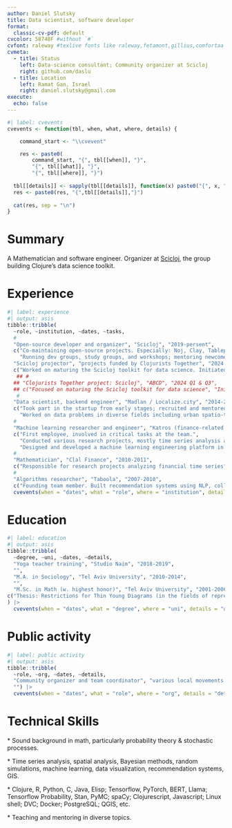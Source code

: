 ```yaml
---
author: Daniel Slutsky
title: Data scientist, software developer
format:
  classic-cv-pdf: default
cvcolor: 58748F #without `#`
cvfont: raleway #texlive fonts like raleway,fetamont,gillius,comfortaa
cvmeta:
  - title: Status
    left: Data-science consultant; Community organizer at Scicloj
    right: github.com/daslu
  - title: Location
    left: Ramat Gan, Israel
    right: daniel.slutsky@gmail.com 
execute:
  echo: false
---
```


```r
#| label: cvevents
cvevents <- function(tbl, when, what, where, details) {

    command_start <- "\\cvevent"

    res <- paste0(
        command_start, "{", tbl[[when]], "}", 
        "{", tbl[[what]], "}",
        "{", tbl[[where]], "}")
   
  tbl[[details]] <- sapply(tbl[[details]], function(x) paste0("{", x, "}", collapse = ","))
  res <- paste0(res, "{",tbl[[details]],"}")
  
  cat(res, sep = "\n")
}
```

# Summary

A Mathematician and software engineer. Organizer at [Scicloj](https://scicloj.github.io/), the group building Clojure's data science toolkit. 

# Experience

```r
#| label: experience
#| output: asis
tibble::tribble(
  ~role, ~institution, ~dates, ~tasks,
  #
  "Open-source developer and organizer", "Scicloj", "2019-persent",
  c("Co-maintaining open-source projects. Especially: Noj, Clay, Tableplot, Tablemath, Kindly, ClojisR, previously Notespace, and the Scicloj website.",
    "Running dev groups, study groups, and workshops; mentoring newcomers."),
  "Scicloj projector", "projects funded by Clojurists Together", "2024 Q1,Q3",
  c("Worked on maturing the Scicloj toolkit for data science. Initiated the Scicloj open-source mentoriship program."),
   ## #
  ## "Clojurists Together project: Scicloj", "ABCD", "2024 Q1 & Q3",
  ## c("Focused on maturing the Scicloj toolkit for data science", "Initiated the Scicloj open-source mentoring project."),
   #
  "Data scientist, backend engineer", "Madlan / Localize.city", "2014-2023",
  c("Took part in the startup from early stages; recruited and mentored team members.",
    "Worked on data problems in diverse fields including urban spatio-temporal modeling, GIS, real-estate pricing, NLP, deep learning, and recommendation systems. Built data analytics tooling and infrastructure."),
  #
  "Machine learning researcher and engineer", "Katros (finance-related startup)", "2012-2014",
  c("First employee, involved in critical tasks at the team.",
    "Conducted various research projects, mostly time series analysis and machine learning.",
    "Designed and developed a machine learning engineering platform in Clojure."),
  #
  "Mathematician", "Clal Finance", "2010-2011",
  c("Responsible for research projects analyzing financial time series"),
  #
  "Algorithms researcher", "Taboola", "2007-2010",
  c("Founding team member. Built recommendation systems using NLP, collaborative filtering, and machine learning.")) |>
  cvevents(when = "dates", what = "role", where = "institution", details = "tasks")
```

# Education

```r
#| label: education
#| output: asis
tibble::tribble(
  ~degree, ~uni, ~dates, ~details,
  "Yoga teacher training", "Studio Naim", "2018-2019",
  "",
  "M.A. in Sociology", "Tel Aviv University", "2010-2014",
  "",
  "M.Sc. in Math (w. highest honor)", "Tel Aviv University", "2001-2006", 
c("Thesis: Restrictions for Thin Young Diagrams (in the fields of representation theory and noncommutative probability)"),
) |>
  cvevents(when = "dates", what = "degree", where = "uni", details = "details")
```

# Public activity

 

```r
#| label: public activity
#| output: asis
tibble::tribble(
  ~role, ~org, ~dates, ~details,
  "Community organizer and team coordinator", "various local movements for social action", "2008-2018",
  "") |>
  cvevents(when = "dates", what = "role", where = "org", details = "details")
```


# Technical Skills
$*$ Sound background in math, particularly probability theory & stochastic processes.

$*$ Time series analysis, spatial analysis, Bayesian methods, random simulations,
machine learning, data visualization, recommendation systems, GIS.

$*$ Clojure, R, Python, C, Java, Elisp; Tensorflow, PyTorch, BERT, Llama; Tensorflow Probability, Stan, PyMC; spaCy; Clojurescript, Javascript; Linux shell; DVC; Docker; PostgreSQL; QGIS, etc.

$*$ Teaching and mentoring in diverse topics.
